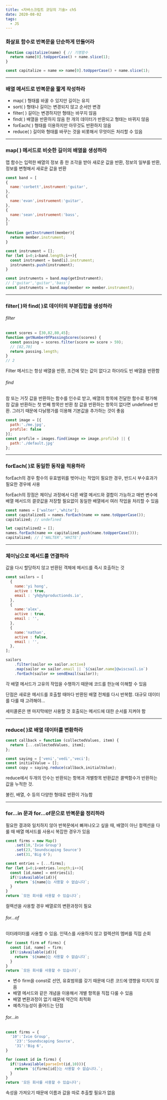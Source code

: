```yaml
---
title: <자바스크립트 코딩의 기술> ch5
date: 2020-08-02
tags:
  - JS
---
```


### 화살표 함수로 반복문을 단순하게 만들어라

```javascript
function capitalize(name) { // 기명함수
  return name[0].toUpperCase() + name.slice(1);
}
```

```javascript
const capitalize = name => name[0].toUpperCase() + name.slice(1);
```

---

### 배열 메서드로 반복문을 짧게 작성하라

- map( )
  형태를 바꿀 수 있지만 길이는 유지
- sort( )
  형태나 길이는 변경되지 않고 순서만 변경
- filter( )
  길이는 변경하지만 형태는 바꾸지 않음
- find( )
  배열을 반환하지 않음
  한 개의 데이터가 반환되고 형태는 바뀌지 않음
- forEach( )
  형태를 이용하지만 아무것도 반환하지 않음
- reduce( )
  길이와 형태를 바꾸는 것을 비롯해서 무엇이든 처리할 수 있음

---

### map( ) 메서드로 비슷한 길이의 배열을 생성하라

맵 함수는 
입력한 배열의 정보 중 한 조각을 받아 새로운 값을 반환, 
정보의 일부를 반환, 
정보를 변형해서 새로운 값을 반환

```javascript
const band = [
{
  name:'corbett',instrument:'guitar',
},
{
  name:'evan',instruement:'guitar',
},
{
  name:'sean',instruement:'bass',
},
]
```

```javascript
function getInstrument(member){
  return member.instrument;
}

const instrument = [];
for (let i=0;i<band.length;i++){
  const instrument = band[i].instrument;
  instruments.push(instrument);
}
```

```javascript
const instruments = band.map(getInstrument);
// ['guitar','guitar','bass']
const instruments = band.map(member => member.instrument);
```


---

### filter( )와 find( )로 데이터의 부분집합을 생성하라


###### filter

```javascript
const scores = [30,82,80,45];
function getNumberOfPassingScores(scores) {
  const passing = scores.filter(score => score > 59);
  // [82,70]
  return passing.length;
}
// 2
```

Filter 메서드는 항상 배열을 반환, 조건에 맞는 값이 없다고 하더라도 빈 배열을 반환함

###### find

참 또는 거짓 값을 반환하는 함수를 인수로 받고, 
배열의 항목에 전달한 함수로 평가해 참 값을 반환하는 첫 번째 항목만 반환
참 값을 반환하는 항목이 없다면 undefined 반환. 그러기 때문에 다낡평가를 이용해 기본값을 추가하는 것이 좋음

```javascript
const image = [{
  path:'./me.jpg',
  profile: false
}];
const profile = images.find(image => image.profile) || {
  path:'./default.jpg'
};
```

---

### forEach( )로 동일한 동작을 적용하라

forEach의 경우 함수의 유효범위를 벗어나는 작업이 필요한 경우, 반드시 부수효과가 필요한 경우에 사용

forEach의 장점은 체이닝 과정에서 다른 배열 메서드와 결합이 가능하고
매번 변수에 배열 메서드의 결괏값을 저장할 필요없이 동일한 배열에서 여러 작업을 처리할 수 있음

```javascript
const names = ['walter','white'];
const capitalized1 = names.forEach(name => name.toUpperCase());
capitalized; // undefined

let capitalized2 = [];
names.forEach(name => capitalized.push(name.toUpperCase()));
capitalized; // ['WALTER','WHITE']
```

---

### 체이닝으로 메서드를 연결하라

값을 다시 할당하지 않고 반환된 객체에 메서드를 즉시 호출하는 것

```javascript
const sailors = [
  {
    name:'yi hong',
    active : true,
    email : 'yh@yhproductionds.io',
  },
  {
    name:'alex',
    active : true,
    email : '',
  },
  {
    name:'nathan',
    active : false,
    email : '',
  },
];

sailors
	.filter(sailor => sailor.active)
	.map(sailor => sailor.email || `${sailor.name}@wiscsail.io`)
	.forEach(sailor => sendEmail(sailor));
```

각 배열 메서드가 고유의 작업을 수행하기 때문에 코드를 한눈에 이해할 수 있음

단점은 새로운 메서드를 호출할 때마다 반환된 배열 전체를 다시 반복함. 대규모 데이터를 다룰 때 고려해야...

세미콜론은 맨 마지막에만 사용할 것
호출되는 메서드에 대한 순서를 지켜야 함

---

### reduce( )로 배열 데이터를 변환하라

```javascript
const callback = function (collectedValues, item) {
  return [...collectedValues, item];
};

const saying = ['veni','vedi','veci'];
const initialValue = [];
const copy = saying.reduce(callback,initialValue);
```

reduce에서 두개의 인수는 반환되는 항복과 개별항목
반환값은 콜백함수가 반환하는 값을 누적한 것.

불린, 배열, 수 등의 다양한 형태로 반환이 가능함

---

### for...in 문과 for...of문으로 반복문을 정리하라

필요한 결과와 일치하지 않아 반복문에서 빠져나오고 싶을 때,
배열이 아닌 컬렉션을 다룰 때 배열 메서드를 사용시 복잡한 경우가 있음

```javascript
const firms = new Map()
	.set(10,'Ivie Group')
	.set(23,'Soundscaping Source')
	.set(31,'Big 6');

const entries = [...firms];
for (let i=0;i<entries.length;i++){
  const [id,name] = entries[i];
  if(!isAvailable(id)){
    return `${name}는 사용할 수 없습니다`;
  }
}
return `모든 회사를 사용할 수 있습니다`;
```

컬렉션을 사용할 경우 배열로의 변환과정이 필요

###### for...of

이터레이터를 사용할 수 있음. 인덱스를 사용하지 않고 컬렉션의 멤버를 직접 순회

```javascript
for (const firm of firms) {
  const [id, name] = firm;
  if(!isAvailable(id)){
    return `${name}는 사용할 수 없습니다`;
  }
}
return `모든 회사를 사용할 수 있습니다`;
```

- 변수 firm을 const로 선언, 유효범위를 갖기 때문에 다른 코드에 영향을 미치지 않음
- 배열 메서드와 같은 개념을 이용해서 개별 항목을 직접 다룰 수 있음
- 배열 변환과정이 없기 떄문에 약간의 최적화
- 예측가능성이 줄어드는 단점

###### for...in

```javascript
const firms = {
  '10':'Ivie Group',
	'23':'Soundscaping Source',
	'31':'Big 6',
}
```

```javascript
for (const id in firms) {
  if(!isAvailable(parseInt(id,10))){
    return `${firms[id]}는 사용할 수 없습니다.`;
  }
}
return '모든 회사를 사용할 수 있습니다';
```

속성을 가져오기 때문에 이름과 값을 따로 추출할 필요가 없음